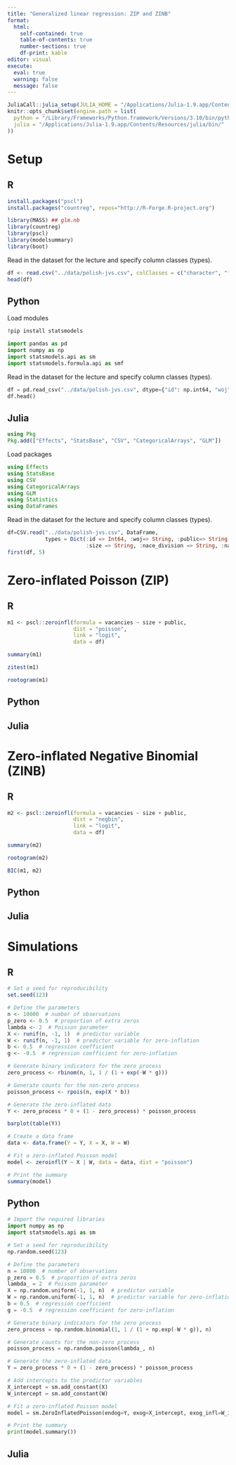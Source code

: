 ```yaml
---
title: "Generalized linear regression: ZIP and ZINB"
format: 
  html:
    self-contained: true
    table-of-contents: true
    number-sections: true
    df-print: kable
editor: visual
execute: 
  eval: true
  warning: false
  message: false
---
```


```r
JuliaCall::julia_setup(JULIA_HOME = "/Applications/Julia-1.9.app/Contents/Resources/julia/bin/")
knitr::opts_chunk$set(engine.path = list(
  python = "/Library/Frameworks/Python.framework/Versions/3.10/bin/python3.10",
  julia = "/Applications/Julia-1.9.app/Contents/Resources/julia/bin/"
))
```

# Setup

::: panel-tabset
## R

```r
install.packages("pscl")
install.packages("countreg", repos="http://R-Forge.R-project.org")
```

```r
library(MASS) ## glm.nb
library(countreg)
library(pscl)
library(modelsummary)
library(boot)
```

Read in the dataset for the lecture and specify column classes (types).

```r
df <- read.csv("../data/polish-jvs.csv", colClasses = c("character", "factor", rep("character", 4), "numeric"))
head(df)
```

## Python

Load modules

```bash
!pip install statsmodels 
```

```python
import pandas as pd
import numpy as np
import statsmodels.api as sm
import statsmodels.formula.api as smf
```

Read in the dataset for the lecture and specify column classes (types).

```python
df = pd.read_csv("../data/polish-jvs.csv", dtype={"id": np.int64, "woj":str, "public":str,"size": str, "nace_division": str, "nace": str})
df.head()
```

## Julia

```julia
using Pkg
Pkg.add(["Effects", "StatsBase", "CSV", "CategoricalArrays", "GLM"])
```

Load packages

```julia
using Effects
using StatsBase
using CSV
using CategoricalArrays
using GLM
using Statistics
using DataFrames
```

Read in the dataset for the lecture and specify column classes (types).

```julia
df=CSV.read("../data/polish-jvs.csv", DataFrame, 
            types = Dict(:id => Int64, :woj=> String, :public=> String, 
                         :size => String, :nace_division => String, :nace => String));
first(df, 5)
```

:::


# Zero-inflated Poisson (ZIP)

::: panel-tabset
## R

```r
m1 <- pscl::zeroinfl(formula = vacancies ~ size + public,
                     dist = "poisson",
                     link = "logit",
                     data = df)
```

```r
summary(m1)
```

```r
zitest(m1)
```

```r
rootogram(m1)
```

## Python

## Julia

:::


# Zero-inflated Negative Binomial (ZINB)

::: panel-tabset
## R

```r
m2 <- pscl::zeroinfl(formula = vacancies ~ size + public,
                     dist = "negbin",
                     link = "logit",
                     data = df)
```

```r
summary(m2)
```

```r
rootogram(m2)
```

```r
BIC(m1, m2)
```

## Python

## Julia

:::


# Simulations

::: panel-tabset
## R

```r
# Set a seed for reproducibility
set.seed(123)

# Define the parameters
n <- 10000  # number of observations
p_zero <- 0.5  # proportion of extra zeros
lambda <- 2  # Poisson parameter
X <- runif(n, -1, 1)  # predictor variable
W <- runif(n, -1, 1)  # predictor variable for zero-inflation
b <- 0.5  # regression coefficient
g <- -0.5  # regression coefficient for zero-inflation

# Generate binary indicators for the zero process
zero_process <- rbinom(n, 1, 1 / (1 + exp(-W * g)))

# Generate counts for the non-zero process
poisson_process <- rpois(n, exp(X * b))

# Generate the zero-inflated data
Y <- zero_process * 0 + (1 - zero_process) * poisson_process
```

```r
barplot(table(Y))
```

```r
# Create a data frame
data <- data.frame(Y = Y, X = X, W = W)

# Fit a zero-inflated Poisson model
model <- zeroinfl(Y ~ X | W, data = data, dist = "poisson")

# Print the summary
summary(model)

```

## Python

```python
# Import the required libraries
import numpy as np
import statsmodels.api as sm

# Set a seed for reproducibility
np.random.seed(123)

# Define the parameters
n = 10000  # number of observations
p_zero = 0.5  # proportion of extra zeros
lambda_ = 2  # Poisson parameter
X = np.random.uniform(-1, 1, n)  # predictor variable
W = np.random.uniform(-1, 1, n)  # predictor variable for zero-inflation
b = 0.5  # regression coefficient
g = -0.5  # regression coefficient for zero-inflation

# Generate binary indicators for the zero process
zero_process = np.random.binomial(1, 1 / (1 + np.exp(-W * g)), n)

# Generate counts for the non-zero process
poisson_process = np.random.poisson(lambda_, n)

# Generate the zero-inflated data
Y = zero_process * 0 + (1 - zero_process) * poisson_process

# Add intercepts to the predictor variables
X_intercept = sm.add_constant(X)
W_intercept = sm.add_constant(W)

# Fit a zero-inflated Poisson model
model = sm.ZeroInflatedPoisson(endog=Y, exog=X_intercept, exog_infl=W_intercept).fit()

# Print the summary
print(model.summary())

```

## Julia
:::


